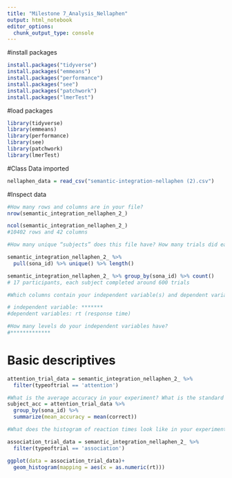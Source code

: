 ```yaml
---
title: "Milestone 7_Analysis_Nellaphen"
output: html_notebook
editor_options: 
  chunk_output_type: console
---
```


#install packages
```r
install.packages("tidyverse")
install.packages("emmeans")
install.packages("performance")
install.packages("see")
install.packages("patchwork")
install.packages("lmerTest")
```

#load packages
```r
library(tidyverse)
library(emmeans)
library(performance)
library(see)
library(patchwork)
library(lmerTest)
```

#Class Data imported

```r
nellaphen_data = read_csv("semantic-integration-nellaphen (2).csv")
```

#Inspect data
```r
#How many rows and columns are in your file?
nrow(semantic_integration_nellaphen_2_)

ncol(semantic_integration_nellaphen_2_)
#10402 rows and 42 columns

#How many unique “subjects” does this file have? How many trials did each subject do in this experiment?

semantic_integration_nellaphen_2_ %>%
  pull(sona_id) %>% unique() %>% length()

semantic_integration_nellaphen_2_ %>% group_by(sona_id) %>% count()
# 17 participants, each subject completed around 600 trials

#Which columns contain your independent variable(s) and dependent variable(s)?

# independent variable: *******
#dependent variables: rt (response time)

#How many levels do your independent variables have?
#*************

```


# Basic descriptives
```r


attention_trial_data = semantic_integration_nellaphen_2_ %>%
  filter(typeoftrial == 'attention')

#What is the average accuracy in your experiment? What is the standard deviation of the accuracy?
subject_acc = attention_trial_data %>%
  group_by(sona_id) %>%
  summarize(mean_accuracy = mean(correct))

```

```r
#What does the histogram of reaction times look like in your experiment for the critical trials?

association_trial_data = semantic_integration_nellaphen_2_ %>%
  filter(typeoftrial == 'association')

ggplot(data = association_trial_data)+
  geom_histogram(mapping = aes(x = as.numeric(rt)))

```


